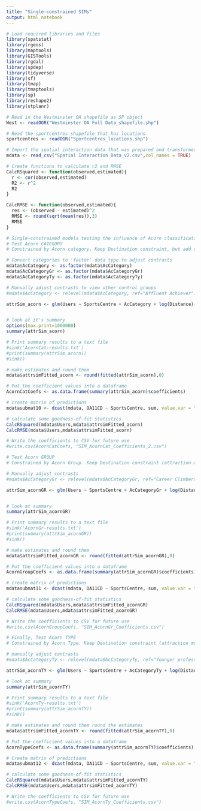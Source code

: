 ---
title: "Single-constrained SIMs"
output: html_notebook
---

```{r}
# Load required libraries and files
library(spatstat)
library(rgeos)
library(maptools)
library(GISTools)
library(rgdal)
library(spdep)
library(tidyverse)
library(sf)
library(tmap)
library(tmaptools)
library(sp)
library(reshape2)
library(stplanr)

# Read in the Westminster OA shapefile as SP object
West <- readOGR("Westminster OA Full Data_shapefile.shp")

# Read the sportcentres shapefile that has locations
sportcentres <- readOGR("Sportcentres_locations.shp")

# Import the spatial interaction data that was prepared and transformed in Python
mdata <- read_csv("Spatial Interaction Data_v2.csv",col_names = TRUE)

# Create functions to calculate r2 and RMSE
CalcRSquared <- function(observed,estimated){
  r <- cor(observed,estimated)
  R2 <- r^2
  R2
}

CalcRMSE <- function(observed,estimated){
  res <- (observed - estimated)^2
  RMSE <- round(sqrt(mean(res)),3)
  RMSE
}

# Single-constrained models testing the influence of Acorn classifications.
# Test Acorn CATEGORY
# Constrained by Acorn category. Keep Destination constraint, but add other info.

# Convert categories to 'factor' data type to adjust contrasts
mdata$AcCategory <- as.factor(mdata$AcCategory)
mdata$AcCategoryGr <- as.factor(mdata$AcCategoryGr)
mdata$AcCategoryTy <- as.factor(mdata$AcCategoryTy)

# Manually adjust contrasts to view other control groups
#mdata$AcCategory <- relevel(mdata$AcCategory, ref="Affluent Achiever")

attrSim_acorn <- glm(Users ~ SportsCentre + AcCategory + log(Distance)-1, na.action = na.exclude, family = poisson(link = "log"), data = mdata)


# look at it's summary
options(max.print=1000000)
summary(attrSim_acorn)
```
```{r}
# Print summary results to a text file
#sink('AcornCat-results.txt')
#print(summary(attrSim_acorn))
#sink()

# make estimates and round them 
mdata$attrsimFitted_acorn <- round(fitted(attrSim_acorn),0)

# Put the coefficient values into a dataframe
AcornCatCoefs <- as.data.frame(summary(attrSim_acorn)$coefficients)

# create matrix of predictions
mdatasubmat10 <- dcast(mdata, OA11CD ~ SportsCentre, sum, value.var = "attrsimFitted_acorn", margins=c("OA11CD", "SportsCentre"))

# calculate some goodness-of-fit statistics
CalcRSquared(mdata$Users,mdata$attrsimFitted_acorn)
CalcRMSE(mdata$Users,mdata$attrsimFitted_acorn)

# Write the coefficients to CSV for future use
#write.csv(AcornCatCoefs, "SIM_AcornCat_Coefficients_2.csv")
```
```{r}
# Test Acorn GROUP
# Constrained by Acorn Group. Keep Destination constraint (attraction model), but add Acorn info.

# Manually adjust contrasts
#mdata$AcCategoryGr <- relevel(mdata$AcCategoryGr, ref="Career Climbers")

attrSim_acornGR <- glm(Users ~ SportsCentre + AcCategoryGr + log(Distance)-1, na.action = na.exclude, family = poisson(link = "log"), data = mdata)


# look at summary
summary(attrSim_acornGR)
```
```{r}
# Print summary results to a text file
#sink('AcornGr-results.txt')
#print(summary(attrSim_acornGR))
#sink()

# make estimates and round them
mdata$attrsimFitted_acornGR <- round(fitted(attrSim_acornGR),0)

# Put the coefficient values into a dataframe
AcornGroupCoefs <- as.data.frame(summary(attrSim_acornGR)$coefficients)

# create matrix of predictions
mdatasubmat11 <- dcast(mdata, OA11CD ~ SportsCentre, sum, value.var = "attrsimFitted_acornGR", margins=c("OA11CD", "SportsCentre"))

# calculate some goodness-of-fit statistics
CalcRSquared(mdata$Users,mdata$attrsimFitted_acornGR)
CalcRMSE(mdata$Users,mdata$attrsimFitted_acornGR)

# Write the coefficients to CSV for future use
#write.csv(AcornGroupCoefs, "SIM_AcornGr_Coefficients.csv")

```
```{r}
# Finally, Test Acorn TYPE
# Constrained by Acorn Type. Keep Destination constraint (attraction model), but add other info.

# manually adjust contrasts
#mdata$AcCategoryTy <- relevel(mdata$AcCategoryTy, ref="Younger professionals in smaller flats")

attrSim_acornTY <- glm(Users ~ SportsCentre + AcCategoryTy + log(Distance)-1, na.action = na.exclude, family = poisson(link = "log"), data = mdata)

# look at summary
summary(attrSim_acornTY)
```
```{r}
# Print summary results to a text file
#sink('AcornTy-results.txt')
#print(summary(attrSim_acornTY))
#sink()

# make estimates and round them round the estimates
mdata$attrsimFitted_acornTY <- round(fitted(attrSim_acornTY),0)

# Put the coefficient values into a dataframe
AcornTypeCoefs <- as.data.frame(summary(attrSim_acornTY)$coefficients)

# Create matrix of predictions
mdatasubmat12 <- dcast(mdata, OA11CD ~ SportsCentre, sum, value.var = "attrsimFitted_acornTY", margins=c("OA11CD", "SportsCentre"))

# calculate some goodness-of-fit statistics
CalcRSquared(mdata$Users,mdata$attrsimFitted_acornTY)
CalcRMSE(mdata$Users,mdata$attrsimFitted_acornTY)

# Write the coefficients to CSV for future use
#write.csv(AcornTypeCoefs, "SIM_AcornTy_Coefficients.csv")
```

